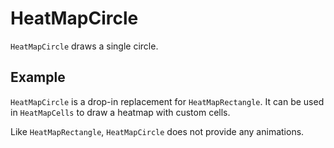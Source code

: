 
# HeatMapCircle

<Meta of={HeatMapCircleStories} />

`HeatMapCircle` draws a single circle.

<ArgTypes of={HeatMapCircle} />

## Example

`HeatMapCircle` is a drop-in replacement for `HeatMapRectangle`.
It can be used in `HeatMapCells` to draw a heatmap with custom cells.

<Canvas of={HeatMapCircleStories.Example} />

Like `HeatMapRectangle`, `HeatMapCircle` does not provide any animations.
